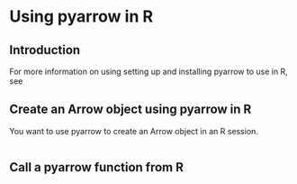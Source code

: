 # Using pyarrow in R

## Introduction

For more information on using setting up and installing pyarrow to use in R, see 

## Create an Arrow object using pyarrow in R

You want to use pyarrow to create an Arrow object in an R session.

```r

```


## Call a pyarrow function from R

